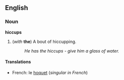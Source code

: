 ==English==
===Noun===
'''hiccups'''

#(''with'' '''the''') A bout of hiccupping.
#: ''He has the hiccups - give him a glass of water.''

====Translations====
*French: le [[hoquet]] (''singular in French'')